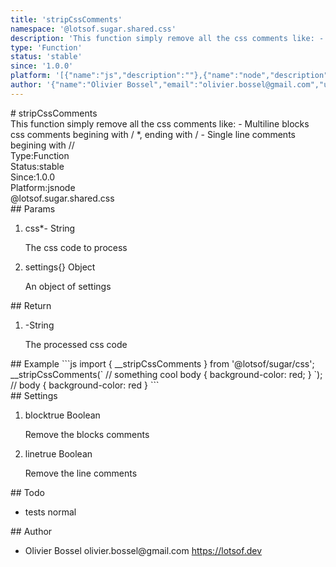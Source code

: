 ```yaml
---
title: 'stripCssComments'
namespace: '@lotsof.sugar.shared.css'
description: 'This function simply remove all the css comments like: - Multiline blocks css comments begining with / *, ending with / - Single line comments begining with //'
type: 'Function'
status: 'stable'
since: '1.0.0'
platform: '[{"name":"js","description":""},{"name":"node","description":""}]'
author: '{"name":"Olivier Bossel","email":"olivier.bossel@gmail.com","url":"https://lotsof.dev"}'
---
```

<div class="docmap-mdx">
# stripCssComments
<div class="_description typo-lead typo-format">
This function simply remove all the css comments like:
- Multiline blocks css comments begining with / *, ending with
/
- Single line comments begining with //
</div>
<div class="_metas">
<div class="_type"><span class="_type-label">Type:</span><span class="_type-value">Function</span></div>
<div class="_status"><span class="_status-label">Status:</span><span class="_status-value -stable">stable</span></div>
<div class="_since"><span class="_since-label">Since:</span><span class="_since-value">1.0.0</span></div>
<div class="_platform"><span class="_platform-label">Platform:</span><span class="_platform-value -js">js</span><span class="_platform-value -node">node</span></div>
</div>
<div class="_namespace">@lotsof.sugar.shared.css</div>
<div class="_params">
## Params
<ol class="_list">
<li class="_item">
<span class="_name">css<span class="_required">*</span></span><span class="_default">-</span> <span class="_type">String</span>
<p class="_description">The css code to process</p>
</li>
<li class="_item">
<span class="_name">settings</span><span class="_default">&lcub;&rcub;</span> <span class="_type">Object</span>
<p class="_description">An object of settings</p>
</li>
</ol>
</div>
<div class="_return">
## Return
<ol class="_list">
<li class="_item">
<span class="_default">-</span><span class="_type">String</span>
<p class="_description">The processed css code</p>
</li>
</ol>
</div>
<div class="_examples">
## Example
```js
import { __stripCssComments } from '@lotsof/sugar/css';
__stripCssComments(`
// something cool
body { background-color: red; }
`);
// body { background-color: red }
```
</div>
<div class="_settings">
## Settings
<ol class="_list">
<li class="_item">
<span class="_name">block</span><span class="_default">true</span> <span class="_type">Boolean</span>
<p class="_description">Remove the blocks comments</p>
</li>
<li class="_item">
<span class="_name">line</span><span class="_default">true</span> <span class="_type">Boolean</span>
<p class="_description">Remove the line comments</p>
</li>
</ol>
</div>
<div class="_todo">
## Todo
<ul class="_list">
<li class="_item">
<span class="_description">tests</span>
<span class="_priority -normal">normal</span>
</li>
</ul>
</div>
<div class="_author">
## Author
<ul class="_list">
<li class="_item">
<span class="_name">Olivier Bossel</span>
<span class="_email">olivier.bossel@gmail.com</span>
<a href="https://lotsof.dev" target="_blank" class="_url">https://lotsof.dev</a>
</li>
</ul>
</div>
</div>